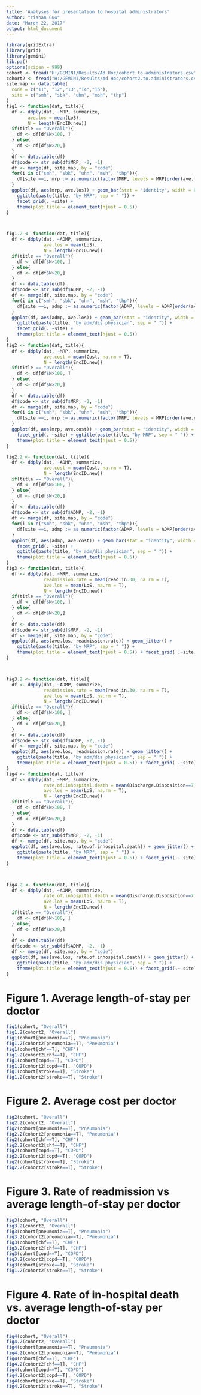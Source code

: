```yaml
---
title: 'Analyses for presentation to hospital administrators'
author: "Yishan Guo"
date: "March 22, 2017"
output: html_document
---
```

```r
library(gridExtra)
library(grid)
library(gemini)
lib.pa()
options(scipen = 999)
cohort <- fread("H:/GEMINI/Results/Ad Hoc/cohort.to.administrators.csv")
cohort2 <- fread("H:/GEMINI/Results/Ad Hoc/cohort2.to.administrators.csv")
site.map <- data.table(
  code = c("11", "12","13","14","15"),
  site = c("smh", "sbk", "uhn", "msh", "thp")
)
fig1 <- function(dat, title){
  df <- ddply(dat, ~MRP, summarize,
        ave.los = mean(LoS),
        N = length(EncID.new))
  if(title == "Overall"){
    df <- df[df$N>100, ]
  } else{
    df <- df[df$N>20,]
  }
  df <- data.table(df)
  df$code <- str_sub(df$MRP, -2, -1)
  df <- merge(df, site.map, by = "code")
  for(i in c("smh", "sbk", "uhn", "msh", "thp")){
    df[site ==i, mrp := as.numeric(factor(MRP, levels = MRP[order(ave.los, decreasing = T)]))]
  }
  ggplot(df, aes(mrp, ave.los)) + geom_bar(stat = "identity", width = 0.6)+ 
    ggtitle(paste(title, "by MRP", sep = " ")) + 
    facet_grid(. ~site) +
    theme(plot.title = element_text(hjust = 0.5))
}



fig1.2 <- function(dat, title){
  df <- ddply(dat, ~ADMP, summarize,
              ave.los = mean(LoS),
              N = length(EncID.new))
  if(title == "Overall"){
    df <- df[df$N>100, ]
  } else{
    df <- df[df$N>20,]
  }
  df <- data.table(df)
  df$code <- str_sub(df$ADMP, -2, -1)
  df <- merge(df, site.map, by = "code")
  for(i in c("smh", "sbk", "uhn", "msh", "thp")){
    df[site ==i, admp := as.numeric(factor(ADMP, levels = ADMP[order(ave.los, decreasing = T)]))]
  }
  ggplot(df, aes(admp, ave.los)) + geom_bar(stat = "identity", width = 0.6)+ 
    ggtitle(paste(title, "by adm/dis physician", sep = " ")) + 
    facet_grid(. ~site) +
    theme(plot.title = element_text(hjust = 0.5))
}
fig2 <- function(dat, title){
  df <- ddply(dat, ~MRP, summarize,
              ave.cost = mean(Cost, na.rm = T),
              N = length(EncID.new))
  if(title == "Overall"){
    df <- df[df$N>100, ]
  } else{
    df <- df[df$N>20,]
  }
  df <- data.table(df)
  df$code <- str_sub(df$MRP, -2, -1)
  df <- merge(df, site.map, by = "code")
  for(i in c("smh", "sbk", "uhn", "msh", "thp")){
    df[site ==i, mrp := as.numeric(factor(MRP, levels = MRP[order(ave.cost, decreasing = T)]))]
  }
  ggplot(df, aes(mrp, ave.cost)) + geom_bar(stat = "identity", width = 0.6)+ 
    facet_grid(. ~site) + ggtitle(paste(title, "by MRP", sep = " ")) + 
    theme(plot.title = element_text(hjust = 0.5))
}

fig2.2 <- function(dat, title){
  df <- ddply(dat, ~ADMP, summarize,
              ave.cost = mean(Cost, na.rm = T),
              N = length(EncID.new))
  if(title == "Overall"){
    df <- df[df$N>100, ]
  } else{
    df <- df[df$N>20,]
  }
  df <- data.table(df)
  df$code <- str_sub(df$ADMP, -2, -1)
  df <- merge(df, site.map, by = "code")
  for(i in c("smh", "sbk", "uhn", "msh", "thp")){
    df[site ==i, admp := as.numeric(factor(ADMP, levels = ADMP[order(ave.cost, decreasing = T)]))]
  }
  ggplot(df, aes(admp, ave.cost)) + geom_bar(stat = "identity", width = 0.6)+ 
    facet_grid(. ~site) + 
    ggtitle(paste(title, "by adm/dis physician", sep = " ")) + 
    theme(plot.title = element_text(hjust = 0.5))
}
fig3 <- function(dat, title){
  df <- ddply(dat, ~MRP, summarize,
              readmission.rate = mean(read.in.30, na.rm = T),
              ave.los = mean(LoS, na.rm = T),
              N = length(EncID.new))
  if(title == "Overall"){
    df <- df[df$N>100, ]
  } else{
    df <- df[df$N>20,]
  }
  df <- data.table(df)
  df$code <- str_sub(df$MRP, -2, -1)
  df <- merge(df, site.map, by = "code")
  ggplot(df, aes(ave.los, readmission.rate)) + geom_jitter() + 
    ggtitle(paste(title, "by MRP", sep = " ")) + 
    theme(plot.title = element_text(hjust = 0.5)) + facet_grid( .~site)
}



fig3.2 <- function(dat, title){
  df <- ddply(dat, ~ADMP, summarize,
              readmission.rate = mean(read.in.30, na.rm = T),
              ave.los = mean(LoS, na.rm = T),
              N = length(EncID.new))
  if(title == "Overall"){
    df <- df[df$N>100, ]
  } else{
    df <- df[df$N>20,]
  }
  df <- data.table(df)
  df$code <- str_sub(df$ADMP, -2, -1)
  df <- merge(df, site.map, by = "code")
  ggplot(df, aes(ave.los, readmission.rate)) + geom_jitter() + 
    ggtitle(paste(title, "by adm/dis physician", sep = " ")) + 
    theme(plot.title = element_text(hjust = 0.5)) + facet_grid( .~site)
}
fig4 <- function(dat, title){
  df <- ddply(dat, ~MRP, summarize,
              rate.of.inhospital.death = mean(Discharge.Disposition==7, na.rm = T),
              ave.los = mean(LoS, na.rm = T),
              N = length(EncID.new))
  if(title == "Overall"){
    df <- df[df$N>100, ]
  } else{
    df <- df[df$N>20,]
  }
  df <- data.table(df)
  df$code <- str_sub(df$MRP, -2, -1)
  df <- merge(df, site.map, by = "code")
  ggplot(df, aes(ave.los, rate.of.inhospital.death)) + geom_jitter() + 
    ggtitle(paste(title, "by MRP", sep = " ")) + 
    theme(plot.title = element_text(hjust = 0.5)) + facet_grid(.~ site)
}



fig4.2 <- function(dat, title){
  df <- ddply(dat, ~ADMP, summarize,
              rate.of.inhospital.death = mean(Discharge.Disposition==7, na.rm = T),
              ave.los = mean(LoS, na.rm = T),
              N = length(EncID.new))
  if(title == "Overall"){
    df <- df[df$N>100, ]
  } else{
    df <- df[df$N>20,]
  }
  df <- data.table(df)
  df$code <- str_sub(df$ADMP, -2, -1)
  df <- merge(df, site.map, by = "code")
  ggplot(df, aes(ave.los, rate.of.inhospital.death)) + geom_jitter() + 
    ggtitle(paste(title, "by adm/dis physician", sep = " ")) + 
    theme(plot.title = element_text(hjust = 0.5)) + facet_grid(.~ site)
}


```

# Figure 1. Average length-of-stay per doctor


```r
fig1(cohort, "Overall")
fig1.2(cohort2, "Overall")
fig1(cohort[pneumonia==T], "Pneumonia")
fig1.2(cohort2[pneumonia==T], "Pneumonia")
fig1(cohort[chf==T], "CHF")
fig1.2(cohort2[chf==T], "CHF")
fig1(cohort[copd==T], "COPD")
fig1.2(cohort2[copd==T], "COPD")
fig1(cohort[stroke==T], "Stroke")
fig1.2(cohort2[stroke==T], "Stroke")
```







# Figure 2. Average cost per doctor
```r
fig2(cohort, "Overall")
fig2.2(cohort2, "Overall")
fig2(cohort[pneumonia==T], "Pneumonia")
fig2.2(cohort2[pneumonia==T], "Pneumonia")
fig2(cohort[chf==T], "CHF")
fig2.2(cohort2[chf==T], "CHF")
fig2(cohort[copd==T], "COPD")
fig2.2(cohort2[copd==T], "COPD")
fig2(cohort[stroke==T], "Stroke")
fig2.2(cohort2[stroke==T], "Stroke")
```


# Figure 3. Rate of readmission vs average length-of-stay per doctor
```r
fig3(cohort, "Overall")
fig3.2(cohort2, "Overall")
fig3(cohort[pneumonia==T], "Pneumonia")
fig3.2(cohort2[pneumonia==T], "Pneumonia")
fig3(cohort[chf==T], "CHF")
fig3.2(cohort2[chf==T], "CHF")
fig3(cohort[copd==T], "COPD")
fig3.2(cohort2[copd==T], "COPD")
fig3(cohort[stroke==T], "Stroke")
fig1.2(cohort2[stroke==T], "Stroke")
```

# Figure 4. Rate of in-hospital death vs. average length-of-stay per doctor
```r
fig4(cohort, "Overall")
fig4.2(cohort2, "Overall")
fig4(cohort[pneumonia==T], "Pneumonia")
fig4.2(cohort2[pneumonia==T], "Pneumonia")
fig4(cohort[chf==T], "CHF")
fig4.2(cohort2[chf==T], "CHF")
fig4(cohort[copd==T], "COPD")
fig4.2(cohort2[copd==T], "COPD")
fig4(cohort[stroke==T], "Stroke")
fig4.2(cohort2[stroke==T], "Stroke")

```

